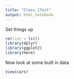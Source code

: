 ```yaml
---
title: "Class_17oct"
output: html_notebook
---
```


Set things up

```r
rm(list = ls())
library(dplyr)
library(ggplot2)
library(here)
```

Now look at some built in data

```r
View(cars)

```

